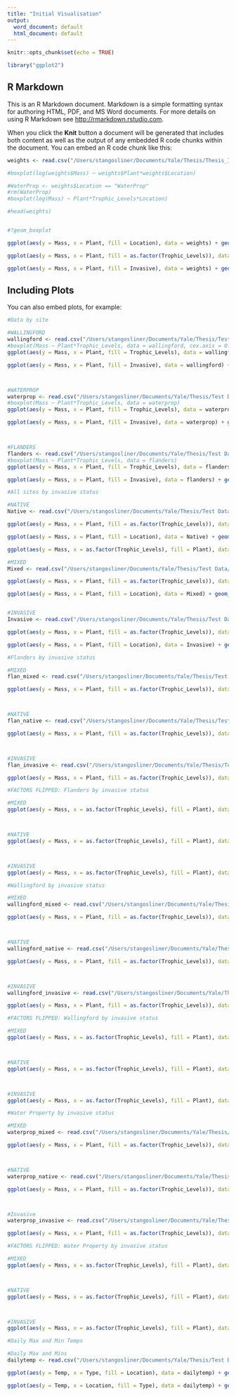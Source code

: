 ```yaml
---
title: "Initial Visualisation"
output:
  word_document: default
  html_document: default
---
```


```r
knitr::opts_chunk$set(echo = TRUE)

library("ggplot2")
```

## R Markdown

This is an R Markdown document. Markdown is a simple formatting syntax for authoring HTML, PDF, and MS Word documents. For more details on using R Markdown see <http://rmarkdown.rstudio.com>.

When you click the **Knit** button a document will be generated that includes both content as well as the output of any embedded R code chunks within the document. You can embed an R code chunk like this:

```r
weights <- read.csv("/Users/stangosliner/Documents/Yale/Thesis/Thesis_InitialHeights - End Weights.csv")

#boxplot(log(weights$Mass) ~ weights$Plant*weights$Location)

#WaterProp <- weights$Location == "WaterProp"
#rm(WaterProp)
#boxplot(log(Mass) ~ Plant*Trophic_Levels*Location)

#head(weights)


#?geom_boxplot

ggplot(aes(y = Mass, x = Plant, fill = Location), data = weights) + geom_boxplot()

ggplot(aes(y = Mass, x = Plant, fill = as.factor(Trophic_Levels)), data = weights) + geom_boxplot()+ ylim(0, 250) + ggtitle("Plant Type vs. Trophic Levels")

ggplot(aes(y = Mass, x = Plant, fill = Invasive), data = weights) + geom_boxplot() + ylim(0, 250) + ggtitle("Plant Type vs. Invasive Status")
```

## Including Plots

You can also embed plots, for example:

```r
#Data by site

#WALLINGFORD
wallingford <- read.csv("/Users/stangosliner/Documents/Yale/Thesis/Test Data/WallingfordTest.csv")
#boxplot(Mass ~ Plant*Trophic_Levels, data = wallingford, cex.axis = 0.6)
ggplot(aes(y = Mass, x = Plant, fill = Trophic_Levels), data = wallingford) + geom_boxplot()+ ylim(0, 250) + ggtitle("Wallingford: Plant Type vs. Trophic Levels")

ggplot(aes(y = Mass, x = Plant, fill = Invasive), data = wallingford) + geom_boxplot() + ylim(0, 250) + ggtitle("Wallingford: Plant Type vs. Invasive Status")



#WATERPROP
waterprop <- read.csv("/Users/stangosliner/Documents/Yale/Thesis/Test Data/WaterPropTest.csv")
#boxplot(Mass ~ Plant*Trophic_Levels, data = waterprop)
ggplot(aes(y = Mass, x = Plant, fill = Trophic_Levels), data = waterprop) + geom_boxplot()+ ylim(0, 250) + ggtitle("Water Prop: Plant Type vs. Trophic Levels")

ggplot(aes(y = Mass, x = Plant, fill = Invasive), data = waterprop) + geom_boxplot() + ylim(0, 250) + ggtitle("Water Prop: Plant Type vs. Invasive Status")



#FLANDERS
flanders <- read.csv("/Users/stangosliner/Documents/Yale/Thesis/Test Data/FlandersTest.csv")
#boxplot(Mass ~ Plant*Trophic_Levels, data = flanders)
ggplot(aes(y = Mass, x = Plant, fill = Trophic_Levels), data = flanders) + geom_boxplot() + ylim(0, 250) + ggtitle("Flanders: Plant Type vs. Trophic Levels")

ggplot(aes(y = Mass, x = Plant, fill = Invasive), data = flanders) + geom_boxplot() + ylim(0, 250) + ggtitle("Flanders: Plant Type vs. Invasive Status")
```

```r
#All sites by invasive status

#NATIVE
Native <- read.csv("/Users/stangosliner/Documents/Yale/Thesis/Test Data/Native_Test.csv")

ggplot(aes(y = Mass, x = Plant, fill = as.factor(Trophic_Levels)), data = Native) + geom_boxplot()+ ylim(0, 150) + ggtitle("Plant Type vs. Trophic Levels")

ggplot(aes(y = Mass, x = Plant, fill = Location), data = Native) + geom_boxplot()+ ylim(0, 150) + ggtitle("Plant Type vs. Location")

ggplot(aes(y = Mass, x = as.factor(Trophic_Levels), fill = Plant), data = Native) + geom_boxplot()+ ylim(0, 150) + ggtitle("Plant Type vs. Trophic Levels")

#MIXED
Mixed <- read.csv("/Users/stangosliner/Documents/Yale/Thesis/Test Data/Mixed_Test.csv")

ggplot(aes(y = Mass, x = Plant, fill = as.factor(Trophic_Levels)), data = Mixed) + geom_boxplot()+ ylim(0, 150) + ggtitle("Plant Type vs. Trophic Levels")

ggplot(aes(y = Mass, x = Plant, fill = Location), data = Mixed) + geom_boxplot()+ ylim(0, 150) + ggtitle("Plant Type vs. Location")


#INVASIVE
Invasive <- read.csv("/Users/stangosliner/Documents/Yale/Thesis/Test Data/Invasive_Test.csv")

ggplot(aes(y = Mass, x = Plant, fill = as.factor(Trophic_Levels)), data = Invasive) + geom_boxplot()+ ylim(0, 250) + ggtitle("Plant Type vs. Trophic Levels")

ggplot(aes(y = Mass, x = Plant, fill = Location), data = Invasive) + geom_boxplot()+ ylim(0, 250) + ggtitle("Plant Type vs. Location")
```

```r
#Flanders by invasive status

#MIXED
flan_mixed <- read.csv("/Users/stangosliner/Documents/Yale/Thesis/Test Data/FlandersMixed.csv")

ggplot(aes(y = Mass, x = Plant, fill = as.factor(Trophic_Levels)), data = flan_mixed) + geom_boxplot() + ylim(0, 100) + ggtitle("Flanders Mixed: Plant Type vs. Trophic Levels")



#NATIVE
flan_native <- read.csv("/Users/stangosliner/Documents/Yale/Thesis/Test Data/FlandersNative.csv")

ggplot(aes(y = Mass, x = Plant, fill = as.factor(Trophic_Levels)), data = flan_native) + geom_boxplot() + ylim(0, 100) + ggtitle("Flanders Native: Plant Type vs. Trophic Levels")



#INVASIVE
flan_invasive <- read.csv("/Users/stangosliner/Documents/Yale/Thesis/Test Data/FlandersInvasive.csv")

ggplot(aes(y = Mass, x = Plant, fill = as.factor(Trophic_Levels)), data = flan_invasive) + geom_boxplot() + ylim(0, 250) + ggtitle("Flanders Invasive: Plant Type vs. Trophic Levels")
```

```r
#FACTORS FLIPPED: Flanders by invasive status

#MIXED
ggplot(aes(y = Mass, x = as.factor(Trophic_Levels), fill = Plant), data = flan_mixed) + geom_boxplot() + ylim(0, 100) + ggtitle("Flanders Mixed: Plant Type vs. Trophic Levels")



#NATIVE
ggplot(aes(y = Mass, x = as.factor(Trophic_Levels), fill = Plant), data = flan_native) + geom_boxplot() + ylim(0, 100) + ggtitle("Flanders Native: Plant Type vs. Trophic Levels")



#INVASIVE
ggplot(aes(y = Mass, x = as.factor(Trophic_Levels), fill = Plant), data = flan_invasive) + geom_boxplot() + ylim(0, 250) + ggtitle("Flanders Invasive: Plant Type vs. Trophic Levels")
```





```r
#Wallingford by invasive status

#MIXED
wallingford_mixed <- read.csv("/Users/stangosliner/Documents/Yale/Thesis/Test Data/WallingfordMixed.csv")

ggplot(aes(y = Mass, x = Plant, fill = as.factor(Trophic_Levels)), data = wallingford_mixed) + geom_boxplot() + ylim(0, 125) + ggtitle("Wallingford Mixed: Plant Type vs. Trophic Levels")



#NATIVE
wallingford_native <- read.csv("/Users/stangosliner/Documents/Yale/Thesis/Test Data/WallingfordNative.csv")

ggplot(aes(y = Mass, x = Plant, fill = as.factor(Trophic_Levels)), data = wallingford_native) + geom_boxplot() + ylim(0, 125) + ggtitle("Wallingford Native: Plant Type vs. Trophic Levels")



#INVASIVE
wallingford_invasive <- read.csv("/Users/stangosliner/Documents/Yale/Thesis/Test Data/WallingfordInvasive.csv")

ggplot(aes(y = Mass, x = Plant, fill = as.factor(Trophic_Levels)), data = wallingford_invasive) + geom_boxplot() + ylim(0, 250) + ggtitle("Wallingford Invasive: Plant Type vs. Trophic Levels")
```

```r
#FACTORS FLIPPED: Wallingford by invasive status

#MIXED
ggplot(aes(y = Mass, x = as.factor(Trophic_Levels), fill = Plant), data = wallingford_mixed) + geom_boxplot() + ylim(0, 125) + ggtitle("Wallingford Mixed: Plant Type vs. Trophic Levels")



#NATIVE
ggplot(aes(y = Mass, x = as.factor(Trophic_Levels), fill = Plant), data = wallingford_native) + geom_boxplot() + ylim(0, 125) + ggtitle("Wallingford Native: Plant Type vs. Trophic Levels")



#INVASIVE
ggplot(aes(y = Mass, x = as.factor(Trophic_Levels), fill = Plant), data = wallingford_invasive) + geom_boxplot() + ylim(0, 250) + ggtitle("Wallingford Invasive: Plant Type vs. Trophic Levels")
```







```r
#Water Property by invasive status

#MIXED
waterprop_mixed <- read.csv("/Users/stangosliner/Documents/Yale/Thesis/Test Data/WaterPropMixed.csv")

ggplot(aes(y = Mass, x = Plant, fill = as.factor(Trophic_Levels)), data = waterprop_mixed) + geom_boxplot() + ylim(0, 125) + ggtitle("Water Property Mixed: Plant Type vs. Trophic Levels")



#NATIVE
waterprop_native <- read.csv("/Users/stangosliner/Documents/Yale/Thesis/Test Data/WaterPropNative.csv")

ggplot(aes(y = Mass, x = Plant, fill = as.factor(Trophic_Levels)), data = waterprop_native) + geom_boxplot() + ylim(0, 125) + ggtitle("Water Property Native: Plant Type vs. Trophic Levels")



#Invasive
waterprop_invasive <- read.csv("/Users/stangosliner/Documents/Yale/Thesis/Test Data/WaterPropInvasive.csv")

ggplot(aes(y = Mass, x = Plant, fill = as.factor(Trophic_Levels)), data = waterprop_invasive) + geom_boxplot() + ylim(0, 250) + ggtitle("Water Property Invasive: Plant Type vs. Trophic Levels")
```

```r
#FACTORS FLIPPED: Water Property by invasive status

#MIXED
ggplot(aes(y = Mass, x = as.factor(Trophic_Levels), fill = Plant), data = waterprop_mixed) + geom_boxplot() + ylim(0, 125) + ggtitle("Water Property Mixed: Plant Type vs. Trophic Levels")



#NATIVE
ggplot(aes(y = Mass, x = as.factor(Trophic_Levels), fill = Plant), data = waterprop_native) + geom_boxplot() + ylim(0, 125) + ggtitle("Water Property Native: Plant Type vs. Trophic Levels")



#INVASIVE
ggplot(aes(y = Mass, x = as.factor(Trophic_Levels), fill = Plant), data = waterprop_invasive) + geom_boxplot() + ylim(0, 250) + ggtitle("Water Property Invasive: Plant Type vs. Trophic Levels")
```


```r
#Daily Max and Min Temps

#Daily Max and Mins
dailytemp <- read.csv("/Users/stangosliner/Documents/Yale/Thesis/Test Data/DailyTemps.csv")

ggplot(aes(y = Temp, x = Type, fill = Location), data = dailytemp) + geom_boxplot() + ylim(0, 45) + ggtitle("Daily High and Low Temperatures")

ggplot(aes(y = Temp, x = Location, fill = Type), data = dailytemp) + geom_boxplot() + ylim(0, 45) + ggtitle("Daily High and Low Temperatures")
```














